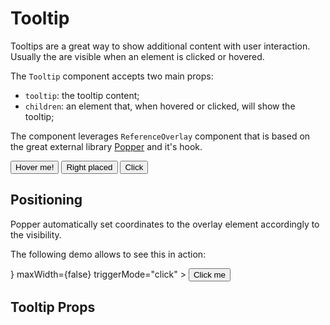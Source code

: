 


<Meta title="Components/Tooltip" component={Tooltip} />

# Tooltip

Tooltips are a great way to show additional content with user interaction.
Usually the are visible when an element is clicked or hovered.

The `Tooltip` component accepts two main props:

-   `tooltip`: the tooltip content;
-   `children`: an element that, when hovered or clicked, will show the tooltip;

The component leverages `ReferenceOverlay` component that is based on the great external library [Popper](https://popper.js.org/) and it's hook.

<Canvas>
    <Story name="Default">
        <div style={{ padding: 60 }}>
        <Tooltip tooltip="This is a simple tooltip" className="m-r-20">
            <Button mean="positive">Hover me!</Button>
        </Tooltip>
        <Tooltip tooltip="If you need help, read the docs!" className="m-r-20">
            <Icon name="help" className="color-primary" />
        </Tooltip>
        <Tooltip
            tooltip="This is a simple tooltip, shown on the right"
            className="m-r-20"
            placement="right"
        >
            <Button mean="primary-reverse">Right placed</Button>
        </Tooltip>
        <Tooltip
                tooltip="You must click the trigger or the message to close this tooltip!"
            className="m-r-20"
            placement="bottom"
            triggerMode="click"
        >
                <Button mean="primary-reverse">Click</Button>
        </Tooltip>
        </div>
    </Story>
</Canvas>

## Positioning

Popper automatically set coordinates to the overlay element accordingly to the visibility.

The following demo allows to see this in action:

<Canvas>
    <Story name="Positioning">
        <div style={{ width: '100%', height: 400, overflow: 'auto' }}>
            <div style={{ width: '200%' }}>
                <div style={{ display: 'block', height: 160 }}></div>
                <div style={{ display: 'flex' }}>
                    <div style={{ display: 'block', width: '45%' }}></div>
                    <Tooltip
                        tooltip={
                            <div className="w-400">
                                <Lorem paragraphs={1} />
                            </div>
                        }
                        maxWidth={false}
                        triggerMode="click"
                    >
                        <Button mean="primary">Click me</Button>
                    </Tooltip>
                    <div style={{ display: 'block', width: '45%' }}></div>
                </div>
                <div style={{ display: 'block', height: 400 }}></div>
            </div>
        </div>
    </Story>
</Canvas>

## Tooltip Props

<ArgsTable of={Tooltip} />
